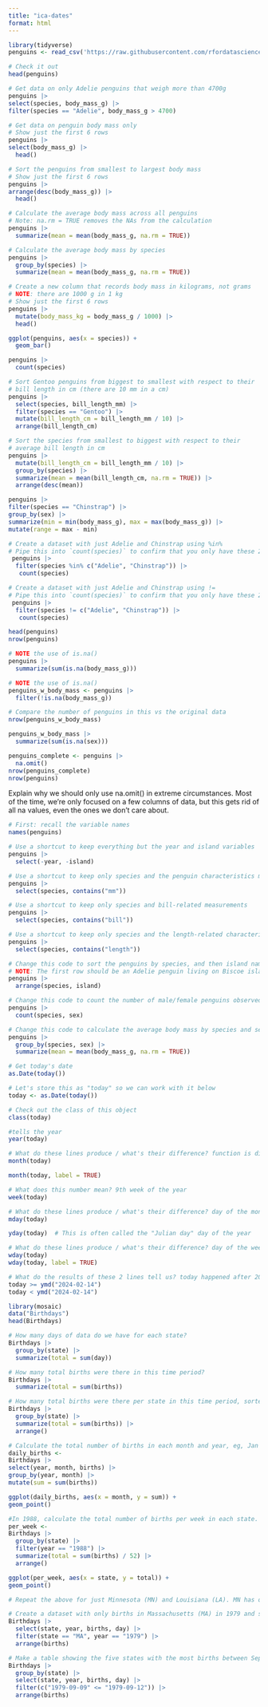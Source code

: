 ```yaml
---
title: "ica-dates"
format: html
---
```


```r
library(tidyverse)
penguins <- read_csv('https://raw.githubusercontent.com/rfordatascience/tidytuesday/master/data/2020/2020-07-28/penguins.csv')

# Check it out
head(penguins)
```

```r
# Get data on only Adelie penguins that weigh more than 4700g
penguins |> 
select(species, body_mass_g) |> 
filter(species == "Adelie", body_mass_g > 4700)
```

```r
# Get data on penguin body mass only
# Show just the first 6 rows
penguins |> 
select(body_mass_g) |> 
  head()
```

```r
# Sort the penguins from smallest to largest body mass
# Show just the first 6 rows
penguins |> 
arrange(desc(body_mass_g)) |> 
  head()
```

```r
# Calculate the average body mass across all penguins
# Note: na.rm = TRUE removes the NAs from the calculation
penguins |> 
  summarize(mean = mean(body_mass_g, na.rm = TRUE))
```

```r
# Calculate the average body mass by species
penguins |> 
  group_by(species) |>
  summarize(mean = mean(body_mass_g, na.rm = TRUE))
```

```r
# Create a new column that records body mass in kilograms, not grams
# NOTE: there are 1000 g in 1 kg
# Show just the first 6 rows
penguins |> 
  mutate(body_mass_kg = body_mass_g / 1000) |>
  head()
```

```r
ggplot(penguins, aes(x = species)) +
  geom_bar()

```

```r
penguins |> 
  count(species)
```

```r
# Sort Gentoo penguins from biggest to smallest with respect to their 
# bill length in cm (there are 10 mm in a cm)
penguins |> 
  select(species, bill_length_mm) |>
  filter(species == "Gentoo") |>
  mutate(bill_length_cm = bill_length_mm / 10) |>
  arrange(bill_length_cm)

```

```r
# Sort the species from smallest to biggest with respect to their 
# average bill length in cm
penguins |> 
  mutate(bill_length_cm = bill_length_mm / 10) |>
  group_by(species) |>
  summarize(mean = mean(bill_length_cm, na.rm = TRUE)) |>
  arrange(desc(mean)) 
```

```r
penguins |> 
filter(species == "Chinstrap") |> 
group_by(sex) |> 
summarize(min = min(body_mass_g), max = max(body_mass_g)) |> 
mutate(range = max - min)
```

```r
# Create a dataset with just Adelie and Chinstrap using %in%
# Pipe this into `count(species)` to confirm that you only have these 2 species
 penguins |> 
  filter(species %in% c("Adelie", "Chinstrap")) |> 
   count(species)
```

```r
# Create a dataset with just Adelie and Chinstrap using !=
# Pipe this into `count(species)` to confirm that you only have these 2 species
 penguins |> 
  filter(species != c("Adelie", "Chinstrap")) |> 
   count(species)
```

```r
head(penguins)
nrow(penguins)
```

```r
# NOTE the use of is.na()
penguins |> 
  summarize(sum(is.na(body_mass_g)))
```

```r
# NOTE the use of is.na()
penguins_w_body_mass <- penguins |> 
  filter(!is.na(body_mass_g))

# Compare the number of penguins in this vs the original data
nrow(penguins_w_body_mass)
```

```r
penguins_w_body_mass |> 
  summarize(sum(is.na(sex)))
```

```r
penguins_complete <- penguins |> 
  na.omit()
nrow(penguins_complete)
nrow(penguins)
```

Explain why we should only use na.omit() in extreme circumstances.
Most of the time, we're only focused on a few columns of data, but this gets rid of all na values, even the ones we don't care about.

```r
# First: recall the variable names
names(penguins)
```

```r
# Use a shortcut to keep everything but the year and island variables
penguins |>
  select(-year, -island)
```
```r
# Use a shortcut to keep only species and the penguin characteristics measured in mm
penguins |>
  select(species, contains("mm"))
```
```r
# Use a shortcut to keep only species and bill-related measurements
penguins |>
  select(species, contains("bill"))
```

```r
# Use a shortcut to keep only species and the length-related characteristics
penguins |>
  select(species, contains("length"))
```
```r
# Change this code to sort the penguins by species, and then island name
# NOTE: The first row should be an Adelie penguin living on Biscoe island
penguins |> 
  arrange(species, island)
```

```r
# Change this code to count the number of male/female penguins observed for each species
penguins |> 
  count(species, sex) 
```
```r
# Change this code to calculate the average body mass by species and sex
penguins |> 
  group_by(species, sex) |> 
  summarize(mean = mean(body_mass_g, na.rm = TRUE))
```
```r
# Get today's date
as.Date(today())
```

```r
# Let's store this as "today" so we can work with it below
today <- as.Date(today())

# Check out the class of this object
class(today)
```
```r
#tells the year
year(today)
```
```r
# What do these lines produce / what's their difference? function is different
month(today)
```
```r
month(today, label = TRUE)
```

```r
# What does this number mean? 9th week of the year
week(today)
```
```r
# What do these lines produce / what's their difference? day of the month
mday(today)
```

```r
yday(today)  # This is often called the "Julian day" day of the year
```

```r
# What do these lines produce / what's their difference? day of the week, number v date
wday(today)
wday(today, label = TRUE)
```
```r
# What do the results of these 2 lines tell us? today happened after 2024-02-14
today >= ymd("2024-02-14")
today < ymd("2024-02-14")
```
```r
library(mosaic)
data("Birthdays")
head(Birthdays)
```
```r
# How many days of data do we have for each state?
Birthdays |> 
  group_by(state) |>
  summarize(total = sum(day))

# How many total births were there in this time period?
Birthdays |>
  summarize(total = sum(births))

# How many total births were there per state in this time period, sorted from low to high?
Birthdays |>
  group_by(state) |>
  summarize(total = sum(births)) |>
  arrange()
```

```r
# Calculate the total number of births in each month and year, eg, Jan 1969, Feb 1969, …. Label month by names not numbers, eg, Jan not 1. Then, plot the births by month and comment on what you learn.
daily_births <-
Birthdays |>
select(year, month, births) |>
group_by(year, month) |>
mutate(sum = sum(births)) 

ggplot(daily_births, aes(x = month, y = sum)) +
geom_point()
```
```r
#In 1988, calculate the total number of births per week in each state. Get rid of week “53”, which isn’t a complete week! Then, make a line plot of births by week for each state and comment on what you learn. For example, do you notice any seasonal trends? Are these the same in every state? Any outliers?
per_week <-
Birthdays |>
  group_by(state) |>
  filter(year == "1988") |>
  summarize(total = sum(births) / 52) |>
  arrange() 

ggplot(per_week, aes(x = state, y = total)) +
geom_point()
```

```r
# Repeat the above for just Minnesota (MN) and Louisiana (LA). MN has one of the coldest climates and LA has one of the warmest. How do their seasonal trends compare? Do you think these trends are similar in other colder and warmer states? Try it!


```

```r
# Create a dataset with only births in Massachusetts (MA) in 1979 and sort the days from those with the most births to those with the fewest.
Birthdays |>
  select(state, year, births, day) |>
  filter(state == "MA", year == "1979") |>
  arrange(births)
```

```r
# Make a table showing the five states with the most births between September 9, 1979 and September 12, 1979, including the 9th and 12th. Arrange the table in descending order of births.
Birthdays |>
  group_by(state) |>
  select(state, year, births, day) |>
  filter(c("1979-09-09" <= "1979-09-12")) |> 
  arrange(births)
```

